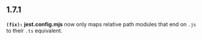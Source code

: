 ## 1.7.1
**`(fix):`** __jest.config.mjs__ now only maps relative path modules that end on `.js` to their `.ts` equivalent.


